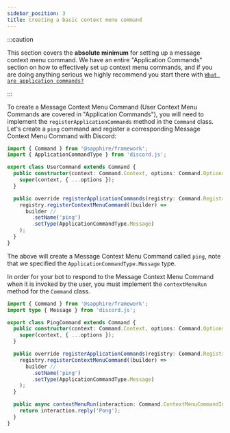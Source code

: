```yaml
---
sidebar_position: 3
title: Creating a basic context menu command
---
```


:::caution

This section covers the **absolute minimum** for setting up a message context menu command. We have an entire
"Application Commands" section on how to effectively set up context menu commands, and if you are doing anything serious
we highly recommend you start there with [`What are application commands?`][what-are-application-commands]

:::

To create a Message Context Menu Command (User Context Menu Commands are covered in "Application Commands"), you will
need to implement the `registerApplicationCommands` method in the `Command` class. Let's create a `ping` command and
register a corresponding Message Context Menu Command with Discord:

```typescript ts2esm2cjs|{4-16}|{4-16}
import { Command } from '@sapphire/framework';
import { ApplicationCommandType } from 'discord.js';

export class UserCommand extends Command {
  public constructor(context: Command.Context, options: Command.Options) {
    super(context, { ...options });
  }

  public override registerApplicationCommands(registry: Command.Registry) {
    registry.registerContextMenuCommand((builder) =>
      builder //
        .setName('ping')
        .setType(ApplicationCommandType.Message)
    );
  }
}
```

The above will create a Message Context Menu Command called `ping`, note that we specified the
`ApplicationCommandType.Message` type.

In order for your bot to respond to the Message Context Menu Command when it is invoked by the user, you must implement
the `contextMenuRun` method for the `Command` class.

```typescript ts2esm2cjs|{17-19}|{17-19}
import { Command } from '@sapphire/framework';
import type { Message } from 'discord.js';

export class PingCommand extends Command {
  public constructor(context: Command.Context, options: Command.Options) {
    super(context, { ...options });
  }

  public override registerApplicationCommands(registry: Command.Registry) {
    registry.registerContextMenuCommand((builder) =>
      builder //
        .setName('ping')
        .setType(ApplicationCommandType.Message)
    );
  }

  public async contextMenuRun(interaction: Command.ContextMenuCommandInteraction) {
    return interaction.reply('Pong');
  }
}
```

[what-are-application-commands]: ../application-commands/what-are-application-commands.mdx

